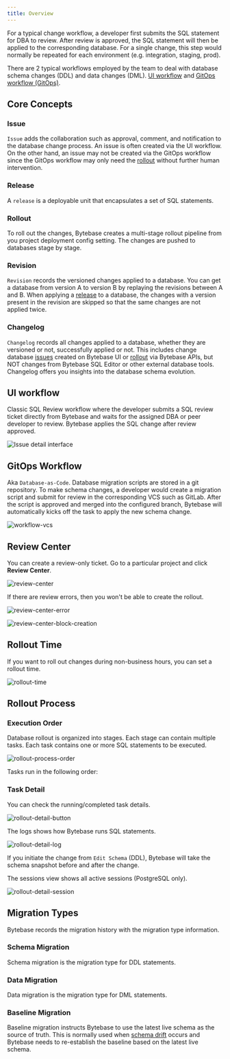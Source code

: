 ```yaml
---
title: Overview
---
```



<Card title="Tutorial: First Schema Change in 5 Minutes" icon="graduation-cap" href="/tutorials/first-schema-change" horizontal />

For a typical change workflow, a developer first submits the SQL statement for DBA to review. After review is approved, the SQL statement will then be applied to the corresponding database. For a single change, this step would normally be repeated for each environment (e.g. integration, staging, prod).

There are 2 typical workflows employed by the team to deal with database schema changes (DDL) and data changes (DML). [UI workflow](#ui-workflow) and [GitOps workflow (GitOps)](#gitops-workflow).

## Core Concepts

### Issue

`Issue` adds the collaboration such as approval, comment, and notification to the database change process. An issue is often created via the UI workflow. On the other hand, an issue may not be created via the GitOps workflow since the GitOps workflow may only need the [rollout](/change-database/change-workflow/#rollout) without further human intervention.

### Release

A `release` is a deployable unit that encapsulates a set of SQL statements.

### Rollout

To roll out the changes, Bytebase creates a multi-stage rollout pipeline from you project deployment config setting. The changes are pushed to databases stage by stage.

### Revision

`Revision` records the versioned changes applied to a database. You can get a database from version A to version B by replaying the revisions between A and B. When applying a [release](/change-database/change-workflow/#release) to a database, the changes with a version present in the revision are skipped so that the same changes are not applied twice.

### Changelog

`Changelog` records all changes applied to a database, whether they are versioned or not, successfully applied or not. This includes change database [issues](/change-database/change-workflow/#issue) created on Bytebase UI or [rollout](/change-database/change-workflow/#rollout) via Bytebase APIs, but NOT changes from Bytebase SQL Editor or other external database tools. Changelog offers you insights into the database schema evolution.

## UI workflow

Classic SQL Review workflow where the developer submits a SQL review ticket directly from Bytebase and waits for the assigned DBA or peer developer to review. Bytebase applies the SQL change after review approved.

![Issue detail interface](/content/docs/change-database/change-workflow/issue-detail.webp)

## GitOps Workflow

Aka `Database-as-Code`. Database migration scripts are stored in a git repository. To make schema changes, a developer would create a migration script and submit for review in the corresponding VCS such as GitLab. After the script is approved and merged into the configured branch, Bytebase will automatically kicks off the task to apply the new schema change.

![workflow-vcs](/content/docs/change-database/change-workflow/workflow-vcs.webp)

## Review Center

You can create a review-only ticket. Go to a particular project and click **Review Center**.

![review-center](/content/docs/change-database/change-workflow/review-center.webp)

If there are review errors, then you won't be able to create the rollout.

![review-center-error](/content/docs/change-database/change-workflow/review-center-error.webp)

![review-center-block-creation](/content/docs/change-database/change-workflow/review-center-block-creation.webp)

## Rollout Time

<PricingPlanBlock feature_name='SCHEDULE_CHANGE' />

If you want to roll out changes during non-business hours, you can set a rollout time.

![rollout-time](/content/docs/change-database/change-workflow/rollout-time.webp)

## Rollout Process

### Execution Order

Database rollout is organized into stages. Each stage can contain multiple tasks. Each task contains
one or more SQL statements to be executed.

![rollout-process-order](/content/docs/change-database/change-workflow/rollout-process-order.webp)

Tasks run in the following order:

<TaskRunOrder />

### Task Detail

You can check the running/completed task details.

![rollout-detail-button](/content/docs/change-database/change-workflow/rollout-detail-button.webp)

The logs shows how Bytebase runs SQL statements.

![rollout-detail-log](/content/docs/change-database/change-workflow/rollout-detail-log.webp)

<Tip>

If you initiate the change from `Edit Schema` (DDL), Bytebase will take the schema snapshot before and after the change.

</Tip>

The sessions view shows all active sessions (PostgreSQL only).

![rollout-detail-session](/content/docs/change-database/change-workflow/rollout-detail-session.webp)

## Migration Types

Bytebase records the migration history with the migration type information.

### Schema Migration

Schema migration is the migration type for DDL statements.

### Data Migration

Data migration is the migration type for DML statements.

### Baseline Migration

Baseline migration instructs Bytebase to use the latest live schema as the source of truth. This is normally used when [schema drift](/change-database/drift-detection) occurs and Bytebase needs to re-establish the baseline based on the latest live schema.
